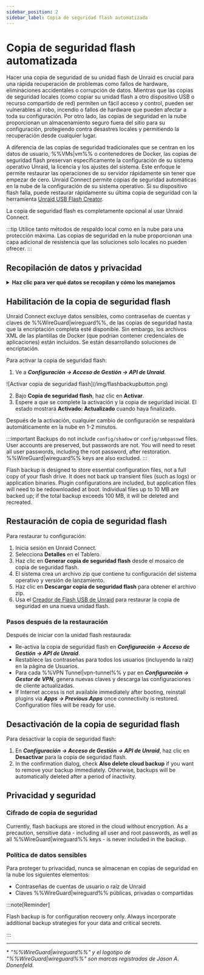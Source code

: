 ```yaml
---
sidebar_position: 2
sidebar_label: Copia de seguridad flash automatizada
---
```



# Copia de seguridad flash automatizada

Hacer una copia de seguridad de su unidad flash de Unraid es crucial para una rápida recuperación de problemas como fallos de hardware, eliminaciones accidentales o corrupción de datos. Mientras que las copias de seguridad locales (como copiar su unidad flash a otro dispositivo USB o recurso compartido de red) permiten un fácil acceso y control, pueden ser vulnerables al robo, incendio o fallos de hardware que pueden afectar a toda su configuración. Por otro lado, las copias de seguridad en la nube proporcionan un almacenamiento seguro fuera del sitio para su configuración, protegiendo contra desastres locales y permitiendo la recuperación desde cualquier lugar.

A diferencia de las copias de seguridad tradicionales que se centran en los datos de usuario, %%VMs|vm%% o contenedores de Docker, las copias de seguridad flash preservan específicamente la configuración de su sistema operativo Unraid, la licencia y los ajustes del sistema. Este enfoque le permite restaurar las operaciones de su servidor rápidamente sin tener que empezar de cero. Unraid Connect permite copias de seguridad automáticas en la nube de la configuración de su sistema operativo. Si su dispositivo flash falla, puede restaurar rápidamente su última copia de seguridad con la herramienta [Unraid USB Flash Creator](https://unraid.net/download).

La copia de seguridad flash es completamente opcional al usar Unraid Connect.

:::tip
Utilice tanto métodos de respaldo local como en la nube para una protección máxima. Las copias de seguridad en la nube proporcionan una capa adicional de resistencia que las soluciones solo locales no pueden ofrecer.
:::

## Recopilación de datos y privacidad

<details>
  <summary><strong>Haz clic para ver qué datos se recopilan y cómo los manejamos</strong></summary>

  Unraid Connect toma en serio tu privacidad y datos al usar la copia de seguridad flash:

  <h4>Propósito</h4>

  La copia de seguridad rápida solo conserva los archivos de configuración necesarios para restaurar tu entorno del SO Unraid. Esto te ayuda a recuperarte rápidamente y mantener la continuidad del servicio en caso de que tu dispositivo flash presente una falla.

  <h4>Datos recolectados</h4>

  La copia de seguridad incluye solo archivos de configuración, asegurando que la información sensible, como contraseñas y claves de %%WireGuard|wireguard%%, esté excluida. Los archivos XML de plantillas de Docker pueden ser parte de la copia de seguridad y podrían contener credenciales específicas de la aplicación.

  <h4>Retención de datos</h4>

  Solo se conserva la última copia de seguridad. Si una copia de seguridad excede ciertos límites—específicamente, si los archivos individuales superan los 10 MB o el tamaño total del repositorio excede los 100 MB—será eliminada y recreada. Las copias de seguridad también se eliminan cuando desactivas la función de copia de seguridad rápida o después de un periodo específico de inactividad.

  <h4>Compartición de datos</h4>

  Los datos de la copia de seguridad rápida nunca se comparten con terceros. Se almacenan exclusivamente para proporcionarte servicios de respaldo y restauración.
</details>

## Habilitación de la copia de seguridad flash

Unraid Connect excluye datos sensibles, como contraseñas de cuentas y claves de %%WireGuard|wireguard%%, de las copias de seguridad hasta que la encriptación completa esté disponible. Sin embargo, los archivos XML de las plantillas de Docker (que podrían contener credenciales de aplicaciones) están incluidos. Se están desarrollando soluciones de encriptación.

Para activar la copia de seguridad flash:

1. Ve a ***Configuración → Acceso de Gestión → API de Unraid***.

<div style={{ margen: 'auto', maxAnchura: '600px', display: 'flex', flexDirection: 'columna', alignItems: 'centro' }}>
  ![Activar copia de seguridad flash](/img/flashbackupbutton.png)
</div>

2. Bajo **Copia de seguridad flash**, haz clic en **Activar**.
3. Espere a que se complete la activación y la copia de seguridad inicial. El estado mostrará **Activado: Actualizado** cuando haya finalizado.

Después de la activación, cualquier cambio de configuración se respaldará automáticamente en la nube en 1-2 minutos.

:::important
Backups do not include `config/shadow` or `config/smbpasswd` files. User accounts are preserved, but passwords are not. You will need to reset all user passwords, including the root password, after restoration. %%WireGuard|wireguard%% keys are also excluded.
:::

Flash backup is designed to store essential configuration files, not a full copy of your flash drive. It does not back up transient files (such as logs) or application binaries. Plugin configurations are included, but application files will need to be redownloaded at boot. Individual files up to 10 MB are backed up; if the total backup exceeds 100 MB, it will be deleted and recreated.

## Restauración de copia de seguridad flash

Para restaurar tu configuración:

1. Inicia sesión en Unraid Connect.
2. Selecciona **Detalles** en el Tablero.
3. Haz clic en **Generar copia de seguridad flash** desde el mosaico de copia de seguridad flash.
4. El sistema crea un archivo zip que contiene tu configuración del sistema operativo y versión de lanzamiento.
5. Haz clic en **Descargar copia de seguridad flash** para obtener el archivo zip.
6. Usa el [Creador de Flash USB de Unraid](https://unraid.net/download) para restaurar la copia de seguridad en una nueva unidad flash.

### Pasos después de la restauración

Después de iniciar con la unidad flash restaurada:

- Re-activa la copia de seguridad flash en ***Configuración → Acceso de Gestión → API de Unraid***.
- Restablece las contraseñas para todos los usuarios (incluyendo la raíz) en la página de Usuarios.
- Para cada %%VPN Tunnel|vpn-tunnel%% y par en ***Configuración → Gestor de VPN***, genera nuevas claves y descarga las configuraciones de cliente actualizadas.
- If Internet access is not available immediately after booting, reinstall plugins via ***Apps → Previous Apps*** once connectivity is restored. Configuration files will be ready for use.

## Desactivación de la copia de seguridad flash

Para desactivar la copia de seguridad flash:

1. En ***Configuración → Acceso de Gestión → API de Unraid***, haz clic en **Desactivar** para la copia de seguridad flash.
2. In the confirmation dialog, check **Also delete cloud backup** if you want to remove your backup immediately. Otherwise, backups will be automatically deleted after a period of inactivity.

## Privacidad y seguridad

### Cifrado de copia de seguridad

Currently, flash backups are stored in the cloud without encryption. As a precaution, sensitive data - including all user and root passwords, as well as all %%WireGuard|wireguard%% keys - is never included in the backup.

### Política de datos sensibles

Para proteger tu privacidad, nunca se almacenan en copias de seguridad en la nube los siguientes elementos:

- Contraseñas de cuentas de usuario o raíz de Unraid
- Claves %%WireGuard|wireguard%% públicas, privadas o compartidas

:::note\[Reminder]

Flash backup is for configuration recovery only. Always incorporate additional backup strategies for your data and critical secrets.

:::

---

\* *"%%WireGuard|wireguard%%" y el logotipo de "%%WireGuard|wireguard%%" son marcas registradas de Jason A. Donenfeld.*
